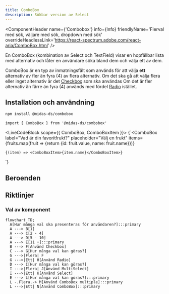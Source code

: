```yaml
---
title: ComboBox
description: Sökbar version av Select
---
```



<ComponentHeader
  name={'Combobox'}
  info={Info}
  friendlyName='Flerval med sök, väljare med sök, dropdown med sök'
  overrideHeadlessLink='https://react-spectrum.adobe.com/react-aria/ComboBox.html'
/>

En ComboBox (kombination av Select och TextField) visar en hopfällbar lista med alternativ och låter en användare söka bland dem och välja ett av dem.

ComboBox är en typ av inmatningsfält som används för att välja **ett** alternativ av fler än fyra (4) av flera alternativ. Om det ska gå att välja flera eller inget alternativ är det [Checkbox](./checkbox.mdx) som ska användas Om det är fler alternativ än färre än fyra (4) används med fördel [Radio](./radio.mdx) istället.

## Installation och användning

```bash npm2yarn
npm install @midas-ds/combobox
```

```tsx
import { ComboBox } from '@midas-ds/combobox'
```

<LiveCodeBlock scope={{ ComboBox, ComboBoxItem }}>
  {`<ComboBox
    label="Vad är din favoritfrukt?"
    placeholder="Välj en frukt"
    items={fruits.map(fruit => {return {id: fruit.value, name: fruit.name}})}
>
    {(item) => <ComboBoxItem>{item.name}</ComboBoxItem>}
</ComboBox>`}
</LiveCodeBlock>

## Beroenden

<ComponentFooter info={Info} />

## Riktlinjer

### Val av komponent

```mermaid
flowchart TD;
  A[Hur många val ska presenteras för användaren?]:::primary
  A ---> B[1]
  A ---> C[2 - 4]
  A ---> D[5 - 10]
  A ---> E[11 +]:::primary
  B ---> F[Använd Checkbox]
  C ---> G[Hur många val kan göras?]
  G --->|Flera| F
  G --->|Ett| H[Använd Radio]
  D ---> I[Hur många val kan göras?]
  I --->|Flera| J[Använd MultiSelect]
  I --->|Ett| K[Använd Select]
  E ---> L[Hur många val kan göras?]:::primary
  L -.Flera.-> M[Använd ComboBox multiple]:::primary
  L --->|Ett| N[Använd ComboBox]:::primary
```

<ComponentFooter info={Info} />
